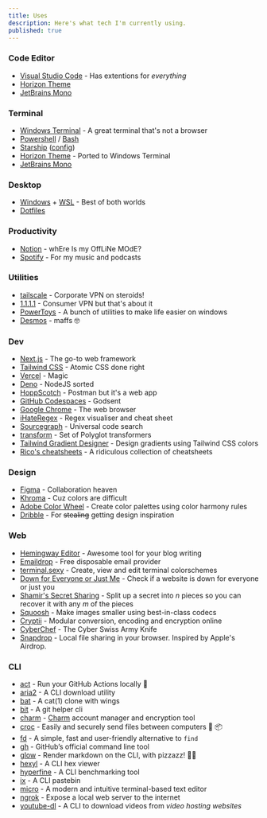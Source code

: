 ```yaml
---
title: Uses
description: Here's what tech I'm currently using.
published: true
---
```


### Code Editor

- [Visual Studio Code](https://code.visualstudio.com) - Has extentions for _everything_
- [Horizon Theme](https://horizontheme.netlify.app)
- [JetBrains Mono](https://jetbrains.com/lp/mono)

### Terminal

- [Windows Terminal](https://aka.ms/terminal) - A great terminal that's not a browser
- [Powershell](https://github.com/PowerShell/PowerShell) / [Bash](https://gnu.org/software/bash)
- [Starship](https://starship.rs) ([config](https://github.com/maximousblk/dotfiles/blob/main/.config/starship.toml))
- [Horizon Theme](https://gist.github.com/maximousblk/00ccf65e8e5bd01f75a85b8c8f9bd0e6) - Ported to Windows Terminal
- [JetBrains Mono](https://jetbrains.com/lp/mono)

### Desktop

- [Windows](https://microsoft.com/windows) + [WSL](https://docs.microsoft.com/windows/wsl) - Best of both worlds
- [Dotfiles](https://github.com/maximousblk/dotfiles)

### Productivity

- [Notion](https://notion.so) - whEre Is my OffLiNe MOdE?
- [Spotify](https://spotify.com) - For my music and podcasts

### Utilities

- [tailscale](https://tailscale.com) - Corporate VPN on steroids!
- [1.1.1.1](https://1.1.1.1) - Consumer VPN but that's about it
- [PowerToys](https://github.com/microsoft/PowerToys) - A bunch of utilities to make life easier on windows
- [Desmos](https://desmos.com) - maffs 🤓

### Dev

- [Next.js](https://nextjs.org) - The go-to web framework
- [Tailwind CSS](https://tailwindcss.com) - Atomic CSS done right
- [Vercel](https://vercel.com) - Magic
- [Deno](https://deno.land) - NodeJS sorted
- [HoppScotch](https://hoppscotch.io) - Postman but it's a web app
- [GitHub Codespaces](https://github.com/features/codespaces) - Godsent
- [Google Chrome](https://google.com/chrome) - The web browser
- [iHateRegex](https://ihateregex.io) - Regex visualiser and cheat sheet
- [Sourcegraph](https://sourcegraph.com/search) - Universal code search
- [transform](https://transform.tools) - Set of Polyglot transformers
- [Tailwind Gradient Designer](https://gradient-designer.csspost.com) - Design gradients using Tailwind CSS colors
- [Rico's cheatsheets](https://devhints.io) - A ridiculous collection of cheatsheets

### Design

- [Figma](https://figma.com) - Collaboration heaven
- [Khroma](http://khroma.co) - Cuz colors are difficult
- [Adobe Color Wheel](https://color.adobe.com/create/color-wheel) - Create color palettes using color harmony rules
- [Dribble](https://dribbble.com) - For ~~stealing~~ getting design inspiration

### Web

- [Hemingway Editor](https://www.hemingwayapp.com) - Awesome tool for your blog writing
- [Emaildrop](https://www.emaildrop.io) - Free disposable email provider
- [terminal.sexy](https://terminal.sexy) - Create, view and edit terminal colorschemes
- [Down for Everyone or Just Me](https://downforeveryoneorjustme.com) - Check if a website is down for everyone or just you
- [Shamir's Secret Sharing](https://christian.gen.co/secrets/) - Split up a secret into _n_ pieces so you can recover it with any _m_ of the pieces
- [Squoosh](https://squoosh.app) - Make images smaller using best-in-class codecs
- [Cryptii](https://cryptii.com) - Modular conversion, encoding and encryption online
- [CyberChef](https://gchq.github.io/CyberChef) - The Cyber Swiss Army Knife
- [Snapdrop](https://snapdrop.net) - Local file sharing in your browser. Inspired by Apple's Airdrop.

### CLI

- [act](https://github.com/nektos/act) - Run your GitHub Actions locally 🚀
- [aria2](https://github.com/aria2/aria2) - A CLI download utility
- [bat](https://github.com/sharkdp/bat) - A cat(1) clone with wings
- [bit](https://github.com/chriswalz/bit) - A git helper cli
- [charm](https://github.com/charmbracelet/charm) - [Charm](https://charm.sh) account manager and encryption tool
- [croc](https://github.com/schollz/croc) - Easily and securely send files between computers 🐊 📦
- [fd](https://github.com/sharkdp/fd) - A simple, fast and user-friendly alternative to `find`
- [gh](https://github.com/cli/cli) - GitHub’s official command line tool
- [glow](https://github.com/charmbracelet/glow) - Render markdown on the CLI, with pizzazz! 💅🏻
- [hexyl](https://github.com/sharkdp/hexyl) - A CLI hex viewer
- [hyperfine](https://github.com/sharkdp/hyperfine) - A CLI benchmarking tool
- [ix](http://ix.io) - A CLI pastebin
- [micro](https://github.com/zyedidia/micro) - A modern and intuitive terminal-based text editor
- [ngrok](https://ngrok.com) - Expose a local web server to the internet
- [youtube-dl](https://github.com/ytdl-org/youtube-dl) - A CLI to download videos from _video hosting websites_
